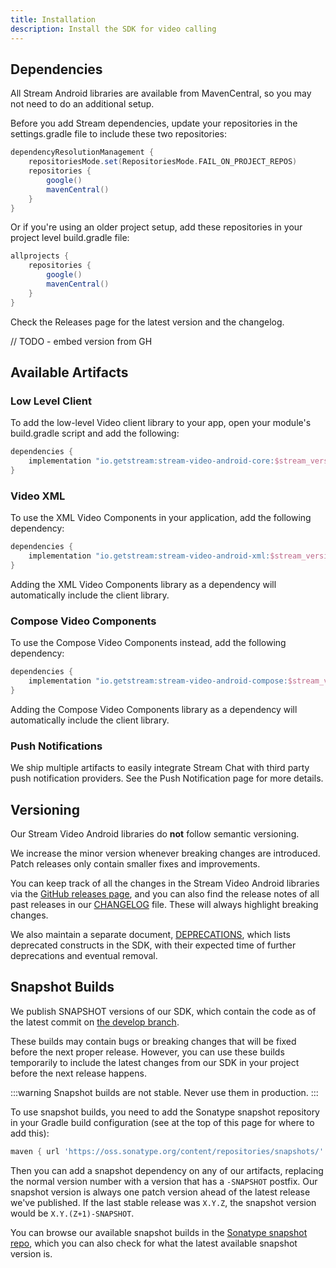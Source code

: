 ```yaml
---
title: Installation
description: Install the SDK for video calling
---
```



## Dependencies

All Stream Android libraries are available from MavenCentral, so you may not need to do an additional setup.

Before you add Stream dependencies, update your repositories in the settings.gradle file to include these two repositories:

```gradle
dependencyResolutionManagement {
    repositoriesMode.set(RepositoriesMode.FAIL_ON_PROJECT_REPOS)
    repositories {
        google()
        mavenCentral()
    }
}
```

Or if you're using an older project setup, add these repositories in your project level build.gradle file:

```groovy
allprojects {
    repositories {
        google()
        mavenCentral()
    }
}
```

Check the Releases page for the latest version and the changelog.

// TODO - embed version from GH

## Available Artifacts

### Low Level Client
To add the low-level Video client library to your app, open your module's build.gradle script and add the following:

```groovy
dependencies {
    implementation "io.getstream:stream-video-android-core:$stream_version"
}
```

### Video XML
To use the XML Video Components in your application, add the following dependency:

```groovy
dependencies {
    implementation "io.getstream:stream-video-android-xml:$stream_version"
}
```

Adding the XML Video Components library as a dependency will automatically include the client library.

### Compose Video Components
To use the Compose Video Components instead, add the following dependency:

```groovy
dependencies {
    implementation "io.getstream:stream-video-android-compose:$stream_version"
}
```

Adding the Compose Video Components library as a dependency will automatically include the client library.

### Push Notifications

We ship multiple artifacts to easily integrate Stream Chat with third party push notification providers. See the Push Notification page for more details.

## Versioning

Our Stream Video Android libraries do **not** follow semantic versioning.

We increase the minor version whenever breaking changes are introduced. Patch releases only contain smaller fixes and improvements.

You can keep track of all the changes in the Stream Video Android libraries via the [GitHub releases page](https://github.com/GetStream/stream-video-android/releases), and you can also find the release notes of all past releases in our [CHANGELOG](https://github.com/GetStream/stream-video-android/blob/main/CHANGELOG.md) file. These will always highlight breaking changes.

We also maintain a separate document, [DEPRECATIONS](https://github.com/GetStream/stream-video-android/blob/main/DEPRECATIONS.md), which lists deprecated constructs in the SDK, with their expected time of further deprecations and eventual removal.

## Snapshot Builds

We publish SNAPSHOT versions of our SDK, which contain the code as of the latest commit on [the develop branch](https://github.com/getStream/stream-video-android/tree/develop).

These builds may contain bugs or breaking changes that will be fixed before the next proper release. However, you can use these builds temporarily to include the latest changes from our SDK in your project before the next release happens.

:::warning Snapshot builds are not stable. Never use them in production. :::

To use snapshot builds, you need to add the Sonatype snapshot repository in your Gradle build configuration (see at the top of this page for where to add this):

```groovy
maven { url 'https://oss.sonatype.org/content/repositories/snapshots/' }
```

Then you can add a snapshot dependency on any of our artifacts, replacing the normal version number with a version that has a `-SNAPSHOT` postfix. Our snapshot version is always one patch version ahead of the latest release we've published. If the last stable release was `X.Y.Z`, the snapshot version would be `X.Y.(Z+1)-SNAPSHOT`.

You can browse our available snapshot builds in the [Sonatype snapshot repo](https://oss.sonatype.org/content/repositories/snapshots/io/getstream/stream-video-android-core/), which you can also check for what the latest available snapshot version is.
